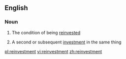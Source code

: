 ==English==

===Noun===
{{en-noun|~}}

# {{context|uncountable|lang=en}} The condition of being [[reinvest]]ed
# {{context|countable|lang=en}} A second or subsequent [[investment]] in the same thing

[[pl:reinvestment]]
[[vi:reinvestment]]
[[zh:reinvestment]]